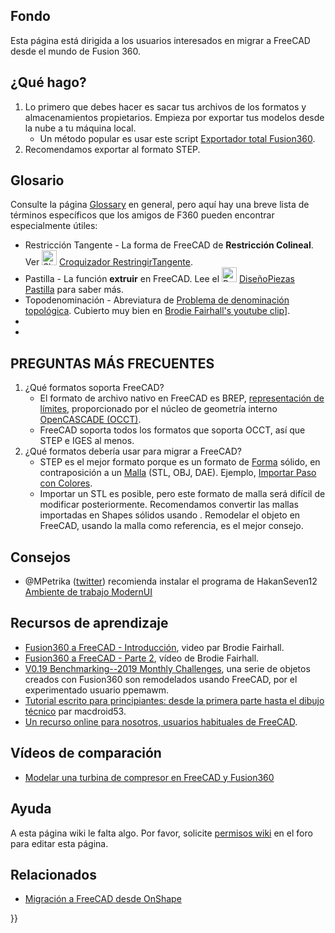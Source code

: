 <languages/>
{{TOCright}}

== Fondo ==

Esta página está dirigida a los usuarios interesados en migrar a FreeCAD desde el mundo de Fusion 360.

== ¿Qué hago? ==

# Lo primero que debes hacer es sacar tus archivos de los formatos y almacenamientos propietarios. Empieza por exportar tus modelos desde la nube a tu máquina local.
#* Un método popular es usar este script [https://github.com/Jnesselr/fusion-360-total-exporter Exportador total Fusion360].
#Recomendamos exportar al formato STEP.

== Glosario ==
{{VeryImportantMessage|Por favor, consulte también el proyecto en curso [[CAD_Rosetta_Stone/es|CAD Rosetta Stone]] para aprender los nombres análogos que usan los CADs propietarios populares}}

Consulte la página [[Glossary/es|Glossary]] en general, pero aquí hay una breve lista de términos específicos que los amigos de F360 pueden encontrar especialmente útiles:


* Restricción Tangente - La forma de FreeCAD de '''Restricción Colineal'''. Ver [[Image:Sketcher_ConstrainTangent.svg|24px|link=Sketcher_ConstrainTangent/es]] [[Sketcher_ConstrainTangent#Entre_dos_líneas_.28collinear.29|Croquizador RestringirTangente]].
* Pastilla - La función '''extruir''' en FreeCAD. Lee el [[Image:PartDesign_Pad.svg|24px|link=PartDesign_Pad]] [[PartDesign_Pad/es|DiseñoPiezas Pastilla]] para saber más.
* Topodenominación - Abreviatura de [[Topological_naming_problem/es|Problema de denominación topológica]]. Cubierto muy bien en [https://www.youtube.com/watch?v=6p2vqEEmWq4 Brodie Fairhall's youtube clip]]. 
* 
*

== PREGUNTAS MÁS FRECUENTES ==

#¿Qué formatos soporta FreeCAD?
#* El formato de archivo nativo en FreeCAD es BREP, [https://en.wikipedia.org/wiki/Boundary_representation representación de límites], proporcionado por el núcleo de geometría interno [[OpenCASCADE/es|OpenCASCADE (OCCT)]].
#* FreeCAD soporta todos los formatos que soporta OCCT, así que STEP e IGES al menos.
#¿Qué formatos debería usar para migrar a FreeCAD?
#* STEP es el mejor formato porque es un formato de [[Shape/es|Forma]] sólido, en contraposición a un [[Mesh/es|Malla]] (STL, OBJ, DAE). Ejemplo, [https://forum.freecadweb.org/viewtopic.php?f=3&t=50308 Importar Paso con Colores].
#* Importar un STL es posible, pero este formato de malla será difícil de modificar posteriormente. Recomendamos convertir las mallas importadas en Shapes sólidos usando {{Button|[[File:Part_ShapeFromMesh.svg|16px]] [[Part_ShapeFromMesh/es|Piezas FormaDeMalla]]}}. Remodelar el objeto en FreeCAD, usando la malla como referencia, es el mejor consejo.

== Consejos ==

* @MPetrika ([https://twitter.com/MPetrikas/status/1362051484704264198 twitter]) recomienda instalar el programa de HakanSeven12 [[ModernUI_Workbench/es|Ambiente de trabajo ModernUI]] 


== Recursos de aprendizaje ==

* [https://www.youtube.com/watch?v=_GxJkB23ZHM Fusion360 a FreeCAD - Introducción], video par Brodie Fairhall.
* [https://www.youtube.com/watch?v=IESZD4QS3P8 Fusion360 a FreeCAD - Parte 2], vídeo de Brodie Fairhall.
* [https://forum.freecadweb.org/viewtopic.php?f=36&t=50492 V0.19 Benchmarking--2019 Monthly Challenges], una serie de objetos creados con Fusion360 son remodelados usando FreeCAD, por el experimentado usuario ppemawm.
* [https://github.com/macdroid53/LearningFreeCAD Tutorial escrito para principiantes: desde la primera parte hasta el dibujo técnico] par macdroid53.
* [https://www.freecad.info/ Un recurso online para nosotros, usuarios habituales de FreeCAD].

== Vídeos de comparación ==

* [https://www.youtube.com/watch?v=kirDbZd0dvI&feature=youtu.be Modelar una turbina de compresor en FreeCAD y Fusion360]

== Ayuda ==

A esta página wiki le falta algo. Por favor, solicite [https://forum.freecadweb.org/viewtopic.php?f=21&t=6830 permisos wiki] en el foro para editar esta página. 

== Relacionados ==

* [[Migrating_to_FreeCAD_from_OnShape/es|Migración a FreeCAD desde OnShape]]


{{Userdocnavi{{#translation:}}}}